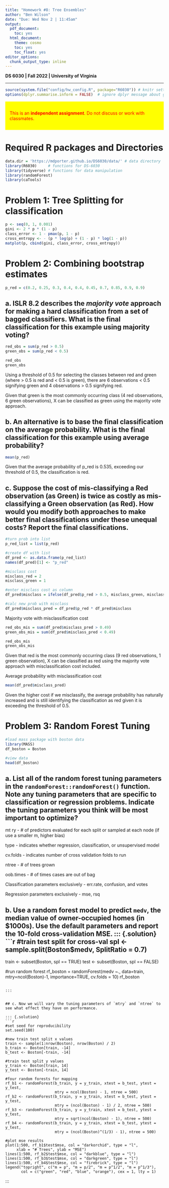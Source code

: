 ---
title: "Homework #8: Tree Ensembles" 
author: "Ben Wilson"
date: "Due: Wed Nov 2 | 11:45am"
output: 
  pdf_document:
    toc: yes
  html_document:
    theme: cosmo
    toc: yes
    toc_float: yes
editor_options:
  chunk_output_type: inline
---

**DS 6030 | Fall 2022 | University of Virginia**

------------------------------------------------------------------------

```{r config, echo=FALSE}
source(system.file("config/hw_config.R", package="R6030")) # knitr settings
options(dplyr.summarise.inform = FALSE)  # ignore dplyr message about grouping
```

::: {style="background-color:yellow; color:red; display: block; border-color: black; padding:1em"}

This is an **independent assignment**. Do not discuss or work with classmates.

:::

# Required R packages and Directories

::: {.solution}
```{r packages, message=FALSE, warning=FALSE}
data.dir = 'https://mdporter.github.io/DS6030/data/' # data directory
library(R6030)     # functions for DS-6030
library(tidyverse) # functions for data manipulation  
library(randomForest)
library(caTools)
```
:::

# Problem 1: Tree Splitting for classification

::: {.solution}
```{r}
p <- seq(0, 1, 0.001)
gini <- 2 * p * (1 - p)
class_error <- 1 - pmax(p, 1 - p)
cross_entropy <- - (p * log(p) + (1 - p) * log(1 - p))
matplot(p, cbind(gini, class_error, cross_entropy))
```
:::


# Problem 2: Combining bootstrap estimates

```{r, echo=FALSE}
p_red = c(0.2, 0.25, 0.3, 0.4, 0.4, 0.45, 0.7, 0.85, 0.9, 0.9)
```

## a. ISLR 8.2 describes the *majority vote* approach for making a hard classification from a set of bagged classifiers. What is the final classification for this example using majority voting?

::: {.solution}
```{r}
red_obs = sum(p_red > 0.5)
green_obs = sum(p_red < 0.5)

red_obs
green_obs
```

Using a threshold of 0.5 for selecting the classes between red and green 
(where > 0.5 is red and < 0.5 is green), there are 6 observations < 0.5 
signifying green and 4 observations > 0.5 signifying red. 

Given that green is the most commonly occurring class (4 red observations, 
6 green observations), X can be classified as green using the majority 
vote approach. 
:::

## b. An alternative is to base the final classification on the average probability. What is the final classification for this example using average probability?

::: {.solution}
```{r}
mean(p_red)
```

Given that the average probability of p_red is 0.535, exceeding our threshold 
of 0.5, the classification is red. 
:::

## c. Suppose the cost of mis-classifying a Red observation (as Green) is twice as costly as mis-classifying a Green observation (as Red). How would you modify both approaches to make better final classifications under these unequal costs? Report the final classifications. 

::: {.solution}
```{r}
#turn prob into list
p_red_list = list(p_red)

#create df with list
df_pred <- as.data.frame(p_red_list)
names(df_pred)[1] <- "p_red"

#misclass cost
misclass_red = 2
misclass_green = 1

#enter misclass cost as column
df_pred$misclass = ifelse(df_pred$p_red > 0.5, misclass_green, misclass_red)

#calc new prob with misclass
df_pred$misclass_pred = df_pred$p_red * df_pred$misclass
```

Majority vote with misclassification cost
```{r}
red_obs_mis = sum(df_pred$misclass_pred > 0.49)
green_obs_mis = sum(df_pred$misclass_pred < 0.49)

red_obs_mis
green_obs_mis
```
Given that red is the most commonly occurring class (9 red observations, 
1 green observation), X can be classified as red using the majority vote 
approach with misclassification cost included. 


Average probability with misclassification cost
```{r}
mean(df_pred$misclass_pred)
```
Given the higher cost if we misclassify, the average probability has naturally 
increased and is still identifying the classification as red given it is 
exceeding the threshold of 0.5.
:::


# Problem 3: Random Forest Tuning

```{r}
#load mass package with boston data
library(MASS)
df_boston = Boston

#view data
head(df_boston)
```

## a. List all of the random forest tuning parameters in the `randomForest::randomForest()` function. Note any tuning parameters that are specific to classification or regression problems. Indicate the tuning parameters you think will be most important to optimize? 

::: {.solution}
mt ry - # of predictors evaluated for each split or sampled at each node 
(if use a smaller m, higher bias)

type - indicates whether regression, classification, or unsupervised model

cv.folds - indicates number of cross validation folds to run

ntree - # of trees grown

oob.times - # of times cases are out of bag

Classification parameters exclusively - err.rate, confusion, and votes

Regression parameters exclusively - mse, rsq

:::


## b. Use a random forest model to predict `medv`, the median value of owner-occupied homes (in $1000s). Use the default parameters and report the 10-fold cross-validation MSE. 
::: {.solution}
```{r}
#train test split for cross-val
spl <- sample.split(Boston$medv, SplitRatio = 0.7)
train <- subset(Boston, spl == TRUE)
test <- subset(Boston, spl == FALSE)

#run random forest
rf_boston = randomForest(medv ~., data=train, mtry=ncol(Boston)-1, importance=TRUE, cv.folds = 10) 
rf_boston
```

:::


## c. Now we will vary the tuning parameters of `mtry` and `ntree` to see what effect they have on performance. 

::: {.solution}
```{r}
#set seed for reproducibility
set.seed(100)

#new train test split x values
train <- sample(1:nrow(Boston), nrow(Boston) / 2)
b_train <- Boston[train, -14]
b_test <- Boston[-train, -14]

#train test split y values
y_train <- Boston[train, 14]
y_test <- Boston[-train, 14]

#four random forests for mapping
rf_b1 <- randomForest(b_train, y = y_train, xtest = b_test, ytest = y_test, 
                      mtry = ncol(Boston) - 1, ntree = 500)
rf_b2 <- randomForest(b_train, y = y_train, xtest = b_test, ytest = y_test, 
                      mtry = (ncol(Boston) - 1) / 2, ntree = 500)
rf_b3 <- randomForest(b_train, y = y_train, xtest = b_test, ytest = y_test, 
                      mtry = sqrt(ncol(Boston) - 1), ntree = 500)
rf_b4 <- randomForest(b_train, y = y_train, xtest = b_test, ytest = y_test, 
                      mtry = (ncol(Boston)^(1/3) - 1), ntree = 500)

#plot mse results
plot(1:500, rf_b1$test$mse, col = "darkorchid", type = "l", 
     xlab = "# Trees", ylab = "MSE")
lines(1:500, rf_b2$test$mse, col = "darkblue", type = "l")
lines(1:500, rf_b3$test$mse, col = "darkgreen", type = "l")
lines(1:500, rf_b4$test$mse, col = "firebrick", type = "l")
legend("topright", c("m = p", "m = p/2", "m = p^1/2", "m = p^1/3"), 
       col = c("green", "red", "blue", "orange"), cex = 1, lty = 1)
```
:::



